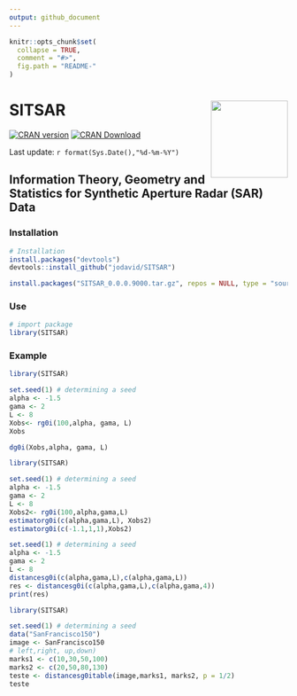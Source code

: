 ```yaml
---
output: github_document
---
```


```r
knitr::opts_chunk$set(
  collapse = TRUE, 
  comment = "#>",
  fig.path = "README-"  
)
```

# SITSAR <img src="man/figures/logo.png" style="float: right" height="139"/>

<!-- badges: start -->

[![CRAN version](https://www.r-pkg.org/badges/version/SITSAR)](https://cran.r-project.org/package=SITSAR)
[![CRAN Download](https://cranlogs.r-pkg.org/badges/grand-total/SITSAR)](https://cran.r-project.org/package=SITSAR)
<!-- badges: end -->


Last update: `r format(Sys.Date(),"%d-%m-%Y")`

## Information Theory, Geometry and Statistics for Synthetic Aperture Radar (SAR) Data


### Installation

```r
# Installation
install.packages("devtools")
devtools::install_github("jodavid/SITSAR")
```

```r
install.packages("SITSAR_0.0.0.9000.tar.gz", repos = NULL, type = "source")
```

### Use

```r
# import package
library(SITSAR)
```


### Example

```r

library(SITSAR)

set.seed(1) # determining a seed
alpha <- -1.5
gama <- 2
L <- 8
Xobs<- rg0i(100,alpha, gama, L)
Xobs

```
```r

dg0i(Xobs,alpha, gama, L)

```

```r

library(SITSAR)

set.seed(1) # determining a seed
alpha <- -1.5
gama <- 2
L <- 8
Xobs2<- rg0i(100,alpha,gama,L)
estimatorg0i(c(alpha,gama,L), Xobs2)
estimatorg0i(c(-1.1,1,1),Xobs2)

```



```r

set.seed(1) # determining a seed
alpha <- -1.5
gama <- 2
L <- 8
distancesg0i(c(alpha,gama,L),c(alpha,gama,L))
res <- distancesg0i(c(alpha,gama,L),c(alpha,gama,4))
print(res)

```


```r

library(SITSAR)

set.seed(1) # determining a seed
data("SanFrancisco150")
image <- SanFrancisco150
# left,right, up,down)
marks1 <- c(10,30,50,100)
marks2 <- c(20,50,80,130)
teste <- distancesg0itable(image,marks1, marks2, p = 1/2)
teste

```

